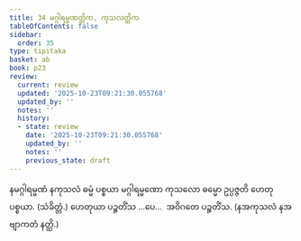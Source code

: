 ```yaml
---
title: 34 မဂ္ဂါရမ္မဏတ္တိက, ကုသလတ္တိက
tableOfContents: false
sidebar:
  order: 35
type: tipitaka
basket: ab
book: p23
review:
  current: review
  updated: '2025-10-23T09:21:30.055768'
  updated_by: ''
  notes: ''
  history:
  - state: review
    date: '2025-10-23T09:21:30.055768'
    updated_by: ''
    notes: ''
    previous_state: draft
---
```



<ReviewStatus review={frontmatter.review} showDetails={true} />

<HypothesisAnnotation frontmatter={frontmatter} />

<DynamicBreadcrumb />

<Division number="43" book="p23" e="ch" v="40" p="416">

<Paragraph number="136" book="p23">
နမဂ္ဂါရမ္မဏံ နကုသလံ ဓမ္မံ ပစ္စယာ မဂ္ဂါရမ္မဏော ကုသလော ဓမ္မော ဥပ္ပဇ္ဇတိ ဟေတုပစ္စယာ. (သံခိတ္တံ.)
</Paragraph>

<Paragraph number="137" book="p23">
ဟေတုယာ ပဉ္စတိံသ …ပေ…  အဝိဂတေ ပဉ္စတိံသ. (နအကုသလံ နအဗျာကတံ နတ္ထိ.)
</Paragraph>
</Division>